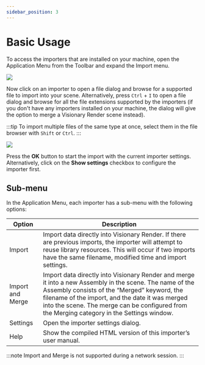 ```yaml
---
sidebar_position: 3
---
```


# Basic Usage

To access the importers that are installed on your machine, open the Application Menu from the Toolbar and expand the Import menu.

![](/img/importers-and-exporters/importers/app-menu.png)

Now click on an importer to open a file dialog and browse for a supported file to import into your scene. Alternatively, press `Ctrl` + `I` to open a file dialog and browse for all the file extensions supported by the importers (if you don't have any importers installed on your machine, the dialog will give the option to merge a Visionary Render scene instead).

:::tip
To import multiple files of the same type at once, select them in the file browser with `Shift` or `Ctrl`.
:::

![](/img/importers-and-exporters/importers/file-browser.png)

Press the **OK** button to start the import with the current importer settings. Alternatively, click on the **Show settings** checkbox to configure the importer first.

## Sub-menu

In the Application Menu, each importer has a sub-menu with the following options:

| Option           | Description                                                                                              |
|------------------|----------------------------------------------------------------------------------------------------------|
| Import           | Import data directly into Visionary Render. If there are previous imports, the importer will attempt to reuse library resources. This will occur if two imports have the same filename, modified time and import settings. |
| Import and Merge | Import data directly into Visionary Render and merge it into a new Assembly in the scene. The name of the Assembly consists of the “Merged” keyword, the filename of the import, and the date it was merged into the scene. The merge can be configured from the Merging category in the Settings window. |
| Settings         | Open the importer settings dialog.                                                                       |
| Help             | Show the compiled HTML version of this importer’s user manual.                                           |

:::note
Import and Merge is not supported during a network session.
:::
